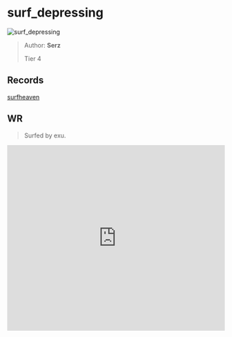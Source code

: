 
# surf_depressing

![surf_depressing](https://raw.githubusercontent.com/Sayt123/SurfMapPics/Maps-and-bonuses/csgo/surf_depressing.jpg)

> Author: **Serz**
>
> Tier 4

## Records

[surfheaven](https://surfheaven.eu/map/surf_depressing)

## WR

> Surfed by exu.

<iframe
width="100%"
height="430"
src="https://www.youtube.com/embed/IsI78EvS8D8"
frameborder="0"
allow="accelerometer; autoplay; clipboard-write; encrypted-media; gyroscope; picture-in-picture"
allowFullScreen
/>

```md

[Surf Timer] - exu finished in 02:51:11 (WR -00:03:40). Improving by 05:40:37
[Surf Timer] - exu beat the map record! Rank: 1/864


```
                